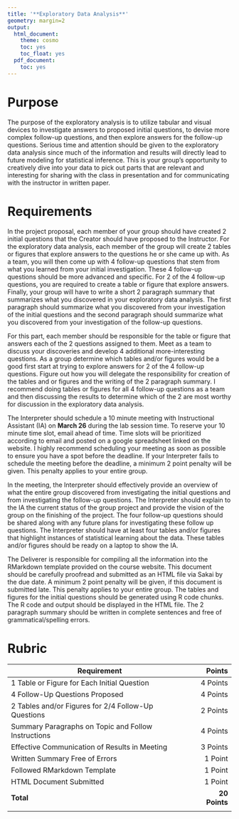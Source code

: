 ```yaml
---
title: '**Exploratory Data Analysis**'
geometry: margin=2
output:
  html_document:
    theme: cosmo
    toc: yes
    toc_float: yes
  pdf_document:
    toc: yes
---
```


<style type="text/css">
.main-container {
  max-width: 300px;
  margin-left: auto;
  margin-right: auto;
}
</style>

# **Purpose**

The purpose of the exploratory analysis is to utilize tabular and visual devices to investigate answers to proposed initial questions, to devise more complex follow-up questions, and then explore answers for the follow-up questions. Serious time and attention should be given to the exploratory data analysis since much of the information and results will directly lead to future modeling for statistical inference. This is your group's opportunity to creatively dive into your data to pick out parts that are relevant and interesting for sharing with the class in presentation and for communicating with the instructor in written paper.

# **Requirements**

In the project proposal, each member of your group should have created 2 initial questions that the Creator should have proposed to the Instructor. For the exploratory data analysis, each member of the group will create 2 tables or figures that explore answers to the questions he or she came up with. As a team, you will then come up with 4 follow-up questions that stem from what you learned from your initial investigation. These 4 follow-up questions should be more advanced and specific. For 2 of the 4 follow-up questions, you are required to create a table or figure that explore answers. Finally, your group will have to write a short 2 paragraph summary that summarizes what you discovered in your exploratory data analysis. The first paragraph should summarize what you discovered from your investigation of the initial questions and the second paragraph should summarize what you discovered from your investigation of the follow-up questions. 

For this part, each member should be responsible for the table or figure that answers each of the 2 questions assigned to them. Meet as a team to discuss your discoveries and develop 4 additional more-interesting questions. As a group determine which tables and/or figures would be a good first start at trying to explore answers for 2 of the 4 follow-up questions. Figure out how you will delegate the responsibility for creation of the tables and or figures and the writing of the 2 paragraph summary. I recommend doing tables or figures for all 4 follow-up questions as a team and then discussing the results to determine which of the 2 are most worthy for discussion in the exploratory data analysis.

The Interpreter should schedule a 10 minute meeting with Instructional Assistant (IA) on **March 26** during the lab session time. To reserve your 10 minute time slot, email ahead of time. Time slots will be prioritized according to email and posted on a google spreadsheet linked on the website. I highly recommend scheduling your meeting as soon as possible to ensure you have a spot before the deadline. If your Interpreter fails to schedule the meeting before the deadline, a minimum 2 point penalty will be given. This penalty applies to your entire group.

In the meeting, the Interpreter should effectively provide an overview of what the entire group discovered from investigating the initial questions and from investigating the follow-up questions. The Interpreter should explain to the IA the current status of the group project and provide the vision of the group on the finishing of the project. The four follow-up questions should be shared along with any future plans for investigating these follow up questions. The Interpreter should have at least four tables and/or figures that highlight instances of statistical learning about the data. These tables and/or figures should be ready on a laptop to show the IA.

The Deliverer is responsible for compiling all the information into the RMarkdown template provided on the course website. This document should be carefully proofread and submitted as an HTML file via Sakai by the due date. A minimum 2 point penalty will be given, if this document is submitted late. This penalty applies to your entire group. The tables and figures for the initial questions should be generated using R code chunks. The R code and output should be displayed in the HTML file. The 2 paragraph summary should be written in complete sentences and free of grammatical/spelling errors.

# **Rubric**

|Requirement|Points|
|-------|------:|
|1 Table or Figure for Each Initial Question|4 Points|
|4 Follow-Up Questions Proposed|4 Points|
|2 Tables and/or Figures for 2/4 Follow-Up Questions|2 Points|
|Summary Paragraphs on Topic and Follow Instructions|4 Points|
|Effective Communication of Results in Meeting|3 Points|
|Written Summary Free of Errors|1 Point|
|Followed RMarkdown Template|1 Point|
|HTML Document Submitted|1 Point|
|**Total**|**20 Points**|
|||

